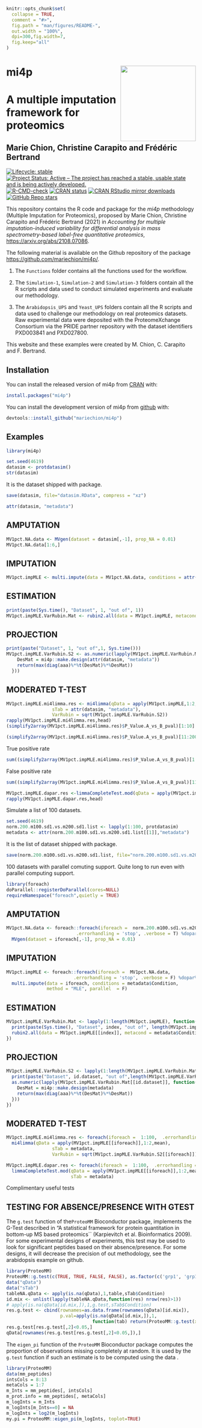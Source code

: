 <!-- README.md is generated from README.Rmd. Please edit that file -->


```r
knitr::opts_chunk$set(
  collapse = TRUE,
  comment = "#>",
  fig.path = "man/figures/README-",
  out.width = "100%",
  dpi=300,fig.width=7,
  fig.keep="all"
)
```

# mi4p <img src="man/figures/logo.png" align="right" width="200"/>

# A multiple imputation framework for proteomics
## Marie Chion, Christine Carapito and Frédéric Bertrand

<!-- badges: start -->
[![Lifecycle: stable](https://img.shields.io/badge/lifecycle-stable-green.svg)](https://lifecycle.r-lib.org/articles/stages.html)
[![Project Status: Active – The project has reached a stable, usable state and is being actively developed.](https://www.repostatus.org/badges/latest/active.svg)](https://www.repostatus.org/#active)
[![R-CMD-check](https://github.com/mariechion/mi4p/workflows/R-CMD-check/badge.svg)](https://github.com/mariechion/mi4p/actions)
<!--[![Codecov test coverage](https://codecov.io/gh/mariechion/mi4p/branch/master/graph/badge.svg)](https://codecov.io/gh/mariechion/mi4p?branch=master)-->
[![CRAN status](https://www.r-pkg.org/badges/version/mi4p)](https://cran.r-project.org/package=mi4p)
[![CRAN RStudio mirror downloads](https://cranlogs.r-pkg.org/badges/mi4p)](https://cran.r-project.org/package=mi4p)
[![GitHub Repo stars](https://img.shields.io/github/stars/mariechion/mi4p?style=social)](https://github.com/mariechion/mi4p)
<!--[![DOI](https://zenodo.org/badge/18441799.svg)](https://zenodo.org/badge/latestdoi/18441799)-->
<!-- badges: end -->

This repository contains the R code and package for the _mi4p_ methodology (Multiple Imputation for Proteomics), proposed by Marie Chion, Christine Carapito and Frédéric Bertrand (2021) in *Accounting for multiple imputation-induced variability for differential analysis in mass spectrometry-based label-free quantitative proteomics*, [https://arxiv.org/abs/2108.07086](https://arxiv.org/abs/2108.07086). 

The following material is available on the Github repository of the package [https://github.com/mariechion/mi4p/](https://github.com/mariechion/mi4p/).

1. The `Functions` folder contains all the functions used for the workflow.  

2. The `Simulation-1`, `Simulation-2` and `Simulation-3` folders contain all the R scripts and data used to conduct simulated experiments and evaluate our methodology. 

3. The  `Arabidopsis_UPS` and `Yeast_UPS` folders contain all the R scripts and data used to challenge our methodology on real proteomics datasets. Raw experimental data were deposited with the ProteomeXchange Consortium via the PRIDE partner repository with the dataset identifiers PXD003841 and PXD027800.

This website and these examples were created by M. Chion, C. Carapito and F. Bertrand.

## Installation

You can install the released version of mi4p from [CRAN](https://CRAN.R-project.org) with:

```r
install.packages("mi4p")
```

You can install the development version of mi4p from [github](https://github.com) with:

```r
devtools::install_github("mariechion/mi4p")
```

## Examples

```r
library(mi4p)
```

```r
set.seed(4619)
datasim <- protdatasim()
str(datasim)
```

It is the dataset shipped with package.
```r
save(datasim, file="datasim.RData", compress = "xz")
```

```r
attr(datasim, "metadata")
```


## AMPUTATION
```r
MV1pct.NA.data <- MVgen(dataset = datasim[,-1], prop_NA = 0.01)
MV1pct.NA.data[1:6,]
```

## IMPUTATION
```r
MV1pct.impMLE <- multi.impute(data = MV1pct.NA.data, conditions = attr(datasim,"metadata")$Condition, method = "MLE", parallel = FALSE)
```

## ESTIMATION
```r
print(paste(Sys.time(), "Dataset", 1, "out of", 1))
MV1pct.impMLE.VarRubin.Mat <- rubin2.all(data = MV1pct.impMLE, metacond = attr(datasim, "metadata")$Condition) 
```

## PROJECTION
```r
print(paste("Dataset", 1, "out of",1, Sys.time()))
MV1pct.impMLE.VarRubin.S2 <- as.numeric(lapply(MV1pct.impMLE.VarRubin.Mat, function(aaa){
    DesMat = mi4p::make.design(attr(datasim, "metadata"))
    return(max(diag(aaa)%*%t(DesMat)%*%DesMat))
  }))
```

## MODERATED T-TEST
```r
MV1pct.impMLE.mi4limma.res <- mi4limma(qData = apply(MV1pct.impMLE,1:2,mean), 
                 sTab = attr(datasim, "metadata"), 
                 VarRubin = sqrt(MV1pct.impMLE.VarRubin.S2))
rapply(MV1pct.impMLE.mi4limma.res,head)
(simplify2array(MV1pct.impMLE.mi4limma.res)$P_Value.A_vs_B_pval)[1:10]

(simplify2array(MV1pct.impMLE.mi4limma.res)$P_Value.A_vs_B_pval)[11:200]<=0.05
```

True positive rate
```r
sum((simplify2array(MV1pct.impMLE.mi4limma.res)$P_Value.A_vs_B_pval)[1:10]<=0.05)/10
```

False positive rate
```r
sum((simplify2array(MV1pct.impMLE.mi4limma.res)$P_Value.A_vs_B_pval)[11:200]<=0.05)/190
```


```r
MV1pct.impMLE.dapar.res <-limmaCompleteTest.mod(qData = apply(MV1pct.impMLE,1:2,mean), sTab = attr(datasim, "metadata"))
rapply(MV1pct.impMLE.dapar.res,head)
```

Simulate a list of 100 datasets.
```r
set.seed(4619)
norm.200.m100.sd1.vs.m200.sd1.list <- lapply(1:100, protdatasim)
metadata <- attr(norm.200.m100.sd1.vs.m200.sd1.list[[1]],"metadata")
```

It is the list of dataset shipped with package.
```r
save(norm.200.m100.sd1.vs.m200.sd1.list, file="norm.200.m100.sd1.vs.m200.sd1.list.RData", compress = "xz")
```

100 datasets with parallel comuting support. Quite long to run even with parallel computing support.
```r
library(foreach)
doParallel::registerDoParallel(cores=NULL)
requireNamespace("foreach",quietly = TRUE)
```

## AMPUTATION
```r
MV1pct.NA.data <- foreach::foreach(iforeach =  norm.200.m100.sd1.vs.m200.sd1.list,
                          .errorhandling = 'stop', .verbose = T) %dopar% 
  MVgen(dataset = iforeach[,-1], prop_NA = 0.01)
```

## IMPUTATION
```r
MV1pct.impMLE <- foreach::foreach(iforeach =  MV1pct.NA.data,
                         .errorhandling = 'stop', .verbose = F) %dopar% 
  multi.impute(data = iforeach, conditions = metadata$Condition, 
               method = "MLE", parallel  = F)
```

## ESTIMATION
```r
MV1pct.impMLE.VarRubin.Mat <- lapply(1:length(MV1pct.impMLE), function(index){
  print(paste(Sys.time(), "Dataset", index, "out of", length(MV1pct.impMLE)))
  rubin2.all(data = MV1pct.impMLE[[index]], metacond = metadata$Condition) 
})
```

## PROJECTION
```r
MV1pct.impMLE.VarRubin.S2 <- lapply(1:length(MV1pct.impMLE.VarRubin.Mat), function(id.dataset){
  print(paste("Dataset", id.dataset, "out of",length(MV1pct.impMLE.VarRubin.Mat), Sys.time()))
  as.numeric(lapply(MV1pct.impMLE.VarRubin.Mat[[id.dataset]], function(aaa){
    DesMat = mi4p::make.design(metadata)
    return(max(diag(aaa)%*%t(DesMat)%*%DesMat))
  }))
})
```

## MODERATED T-TEST
```r
MV1pct.impMLE.mi4limma.res <- foreach(iforeach =  1:100,  .errorhandling = 'stop', .verbose = T) %dopar%
  mi4limma(qData = apply(MV1pct.impMLE[[iforeach]],1:2,mean), 
                 sTab = metadata, 
                 VarRubin = sqrt(MV1pct.impMLE.VarRubin.S2[[iforeach]]))

MV1pct.impMLE.dapar.res <- foreach(iforeach =  1:100,  .errorhandling = 'stop', .verbose = T) %dopar%
  limmaCompleteTest.mod(qData = apply(MV1pct.impMLE[[iforeach]],1:2,mean), 
                        sTab = metadata)
```

Complimentary useful tests

## TESTING FOR ABSENCE/PRESENCE WITH GTEST

The `g.test` function of the`ProteoMM` Bioconductor package, implements the G-Test described in “A statistical framework for protein quantitation in bottom-up MS based proteomics`` (Karpievitch et al. Bioinformatics 2009). For some experimental designs of experiments, this test may be used to look for significant peptides based on their absence/presence. For some designs, it will decrease the precision of out methodology, see the arabidopsis example on github.

```r
library(ProteoMM)
ProteoMM::g.test(c(TRUE, TRUE, FALSE, FALSE), as.factor(c('grp1', 'grp1', 'grp2', 'grp2')))
data("qData")
data("sTab")
tableNA.qData <- apply(is.na(qData),1,table,sTab$Condition)
id.mix <- unlist(lapply(tableNA.qData,function(res) nrow(res)>1))
# apply(is.na(qData[id.mix,]),1,g.test,sTab$Condition)
res.g.test <- cbind(rownames=as.data.frame(rownames(qData)[id.mix]),
                    p.val=apply(is.na(qData[id.mix,]),1,
                                function(tab) return(ProteoMM::g.test(x=tab,y=sTab$Condition)$p.value)))
res.g.test[res.g.test[,2]<0.05,]
qData[rownames(res.g.test[res.g.test[,2]<0.05,]),]
```

The `eigen_pi` function of the `ProteoMM` Bioconductor package computes the proportion of observations missing completely at random. It is used by the `g.test` function if such an estimate is to be computed using the data
.
```r
library(ProteoMM)
data(mm_peptides)
intsCols = 8:13
metaCols = 1:7
m_Ints = mm_peptides[, intsCols]
m_prot.info = mm_peptides[, metaCols]
m_logInts = m_Ints
m_logInts[m_Ints==0] = NA
m_logInts = log2(m_logInts)
my.pi = ProteoMM::eigen_pi(m_logInts, toplot=TRUE)
```

